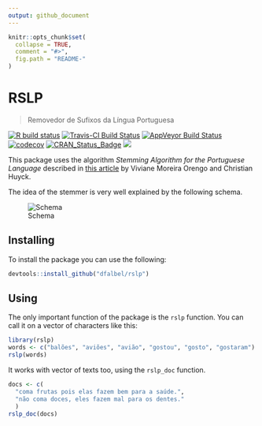 ```yaml
---
output: github_document
---
```


<!-- README.md is generated from README.Rmd. Please edit that file -->

```r
knitr::opts_chunk$set(
  collapse = TRUE,
  comment = "#>",
  fig.path = "README-"
)
```

# RSLP
> Removedor de Sufixos da Língua Portuguesa

[![R build status](https://github.com/dfalbel/rslp/workflows/R-CMD-check/badge.svg)](https://github.com/dfalbel/rslp/actions)
[![Travis-CI Build Status](https://travis-ci.org/dfalbel/rslp.svg?branch=master)](https://travis-ci.org/dfalbel/rslp)
[![AppVeyor Build Status](https://ci.appveyor.com/api/projects/status/github/dfalbel/rslp?branch=master&svg=true)](https://ci.appveyor.com/project/dfalbel/rslp)
[![codecov](https://codecov.io/gh/dfalbel/rslp/branch/master/graph/badge.svg)](https://codecov.io/gh/dfalbel/rslp)
[![CRAN_Status_Badge](http://www.r-pkg.org/badges/version/rslp)](https://cran.r-project.org/package=rslp)
[![](http://cranlogs.r-pkg.org/badges/rslp)](https://CRAN.R-project.org/package=rslp)

This package uses the algorithm *Stemming Algorithm for the Portuguese Language* described in [this article](http://doi.ieeecomputersociety.org/10.1109/SPIRE.2001.10024) by Viviane Moreira Orengo and Christian Huyck.

The idea of the stemmer is very well explained by the following schema.

![Schema](https://raw.githubusercontent.com/dfalbel/rslp/master/README-schema.PNG)

## Installing

To install the package you can use the following:

```r
devtools::install_github("dfalbel/rslp")
```

## Using

The only important function of the package is the `rslp` function.
You can call it on a vector of characters like this:

```r
library(rslp)
words <- c("balões", "aviões", "avião", "gostou", "gosto", "gostaram")
rslp(words)
```

It works with vector of texts too, using the `rslp_doc` function.

```r
docs <- c(
  "coma frutas pois elas fazem bem para a saúde.",
  "não coma doces, eles fazem mal para os dentes."
  )
rslp_doc(docs)
```


